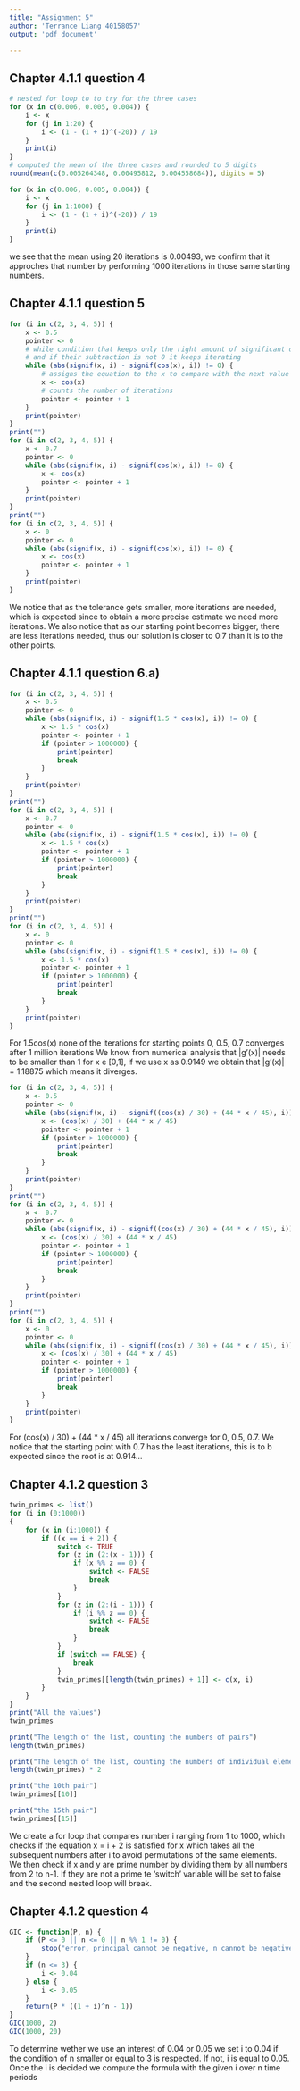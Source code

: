 ---
title: "Assignment 5"
author: 'Terrance Liang 40158057'
output: 'pdf_document'

---

## Chapter 4.1.1 question 4

```{r}
# nested for loop to to try for the three cases
for (x in c(0.006, 0.005, 0.004)) {
    i <- x
    for (j in 1:20) {
        i <- (1 - (1 + i)^(-20)) / 19
    }
    print(i)
}
# computed the mean of the three cases and rounded to 5 digits
round(mean(c(0.005264348, 0.00495812, 0.004558684)), digits = 5)

for (x in c(0.006, 0.005, 0.004)) {
    i <- x
    for (j in 1:1000) {
        i <- (1 - (1 + i)^(-20)) / 19
    }
    print(i)
}
```
we see that the mean using 20 iterations is 0.00493, we confirm that it approches that number by performing 
1000 iterations in those same starting numbers.

## Chapter 4.1.1 question 5

```{r}
for (i in c(2, 3, 4, 5)) {
    x <- 0.5
    pointer <- 0
    # while condition that keeps only the right amount of significant digits, 
    # and if their subtraction is not 0 it keeps iterating
    while (abs(signif(x, i) - signif(cos(x), i)) != 0) {
        # assigns the equation to the x to compare with the next value
        x <- cos(x)
        # counts the number of iterations
        pointer <- pointer + 1
    }
    print(pointer)
}
print("")
for (i in c(2, 3, 4, 5)) {
    x <- 0.7
    pointer <- 0
    while (abs(signif(x, i) - signif(cos(x), i)) != 0) {
        x <- cos(x)
        pointer <- pointer + 1
    }
    print(pointer)
}
print("")
for (i in c(2, 3, 4, 5)) {
    x <- 0
    pointer <- 0
    while (abs(signif(x, i) - signif(cos(x), i)) != 0) {
        x <- cos(x)
        pointer <- pointer + 1
    }
    print(pointer)
}
```
We notice that as the tolerance gets smaller, more iterations are needed, which is expected since to obtain a more precise estimate we need more iterations.
We also notice that as our starting point becomes bigger, there are less iterations needed, thus our solution is closer to 0.7 than it is to the other points.

## Chapter 4.1.1 question 6.a)

```{r}
for (i in c(2, 3, 4, 5)) {
    x <- 0.5
    pointer <- 0
    while (abs(signif(x, i) - signif(1.5 * cos(x), i)) != 0) {
        x <- 1.5 * cos(x)
        pointer <- pointer + 1
        if (pointer > 1000000) {
            print(pointer)
            break
        }
    }
    print(pointer)
}
print("")
for (i in c(2, 3, 4, 5)) {
    x <- 0.7
    pointer <- 0
    while (abs(signif(x, i) - signif(1.5 * cos(x), i)) != 0) {
        x <- 1.5 * cos(x)
        pointer <- pointer + 1
        if (pointer > 1000000) {
            print(pointer)
            break
        }
    }
    print(pointer)
}
print("")
for (i in c(2, 3, 4, 5)) {
    x <- 0
    pointer <- 0
    while (abs(signif(x, i) - signif(1.5 * cos(x), i)) != 0) {
        x <- 1.5 * cos(x)
        pointer <- pointer + 1
        if (pointer > 1000000) {
            print(pointer)
            break
        }
    }
    print(pointer)
}
```

For 1.5cos(x) none of the iterations for starting points 0, 0.5, 0.7 converges after 1 million iterations
We know from numerical analysis that |g'(x)| needs to be smaller than 1 for x e [0,1], if we use x as 0.9149 we obtain 
that |g'(x)| = 1.18875 which means it diverges.
```{r}
for (i in c(2, 3, 4, 5)) {
    x <- 0.5
    pointer <- 0
    while (abs(signif(x, i) - signif((cos(x) / 30) + (44 * x / 45), i)) != 0) {
        x <- (cos(x) / 30) + (44 * x / 45)
        pointer <- pointer + 1
        if (pointer > 1000000) {
            print(pointer)
            break
        }
    }
    print(pointer)
}
print("")
for (i in c(2, 3, 4, 5)) {
    x <- 0.7
    pointer <- 0
    while (abs(signif(x, i) - signif((cos(x) / 30) + (44 * x / 45), i)) != 0) {
        x <- (cos(x) / 30) + (44 * x / 45)
        pointer <- pointer + 1
        if (pointer > 1000000) {
            print(pointer)
            break
        }
    }
    print(pointer)
}
print("")
for (i in c(2, 3, 4, 5)) {
    x <- 0
    pointer <- 0
    while (abs(signif(x, i) - signif((cos(x) / 30) + (44 * x / 45), i)) != 0) {
        x <- (cos(x) / 30) + (44 * x / 45)
        pointer <- pointer + 1
        if (pointer > 1000000) {
            print(pointer)
            break
        }
    }
    print(pointer)
}
```

For (cos(x) / 30) + (44 * x / 45) all iterations converge for 0, 0.5, 0.7. We notice that the starting point with 0.7 has the least iterations, this
is to b expected since the root is at 0.914...

## Chapter 4.1.2 question 3

```{r}
twin_primes <- list()
for (i in (0:1000))
{
    for (x in (i:1000)) {
        if ((x == i + 2)) {
            switch <- TRUE
            for (z in (2:(x - 1))) {
                if (x %% z == 0) {
                    switch <- FALSE
                    break
                }
            }
            for (z in (2:(i - 1))) {
                if (i %% z == 0) {
                    switch <- FALSE
                    break
                }
            }
            if (switch == FALSE) {
                break
            }
            twin_primes[[length(twin_primes) + 1]] <- c(x, i)
        }
    }
}
print("All the values")
twin_primes

print("The length of the list, counting the numbers of pairs")
length(twin_primes)

print("The length of the list, counting the numbers of individual elements")
length(twin_primes) * 2

print("the 10th pair")
twin_primes[[10]]

print("the 15th pair")
twin_primes[[15]]
```

We create a for loop that compares number i ranging from 1 to 1000, which checks if the equation x = i + 2 is satisfied for x which takes all the subsequent numbers after i to avoid permutations of the same 
elements. We then check if x and y are prime number by dividing them by all numbers from 2 to n-1. If they are not a prime te 'switch' variable will be set to false and the second nested loop will break.

## Chapter 4.1.2 question 4
```{r}
GIC <- function(P, n) {
    if (P <= 0 || n <= 0 || n %% 1 != 0) {
        stop("error, principal cannot be negative, n cannot be negative, n must be integer")
    }
    if (n <= 3) {
        i <- 0.04
    } else {
        i <- 0.05
    }
    return(P * ((1 + i)^n - 1))
}
GIC(1000, 2)
GIC(1000, 20)
```

To determine wether we use an interest of 0.04 or 0.05 we set i to 0.04 if the condition of n smaller or equal to 3 is respected. If not, i is equal to 0.05. Once the i is decided we compute
the formula with the given i over n time periods